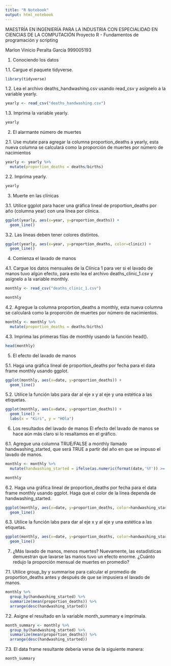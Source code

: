 ---
title: "R Notebook"
output: html_notebook
---

MAESTRÍA EN INGENIERÍA PARA LA INDUSTRIA CON ESPECIALIDAD EN CIENCIAS DE LA COMPUTACIÓN
Proyecto R - Fundamentos de programación y scripting

Marlon Vinicio Peralta García
999005193

1. Conociendo los datos

1.1. Cargue el paquete tidyverse.

```{r}
library(tidyverse)
```

1.2. Lea el archivo deaths_handwashing.csv usando read_csv y asígnelo a la variable yearly.

```{r}
yearly <- read_csv("deaths_handwashing.csv")
```
1.3. Imprima la variable yearly.

```{r}
yearly
```
2. El alarmante número de muertes

2.1. Use mutate para agregar la columna proportion_deaths a yearly, esta nueva columna se calculará como la proporción de muertes por número de nacimientos

```{r}
yearly <- yearly %>%
  mutate(proportion_deaths = deaths/births)
```
2.2. Imprima yearly.

```{r}
yearly
```
3. Muerte en las clínicas

3.1. Utilice ggplot para hacer una gráfica lineal de proportion_deaths por año (columna
year) con una línea por clínica.

```{r}
ggplot(yearly, aes(x=year, y=proportion_deaths)) +
  geom_line()
```

3.2. Las líneas deben tener colores distintos.

```{r}
ggplot(yearly, aes(x=year, y=proportion_deaths, color=clinic)) +
  geom_line()
```

4. Comienza el lavado de manos

4.1. Cargue los datos mensuales de la Clínica 1 para ver si el lavado de manos tuvo algún efecto, para esto lea el archivo deaths_clinic_1.csv y asígnelo a la variable monthly.

```{r}
monthly <- read_csv("deaths_clinic_1.csv")

monthly
```

4.2. Agregue la columna proportion_deaths a monthly, esta nueva columna se calculará como la proporción de muertes por número de nacimientos.

```{r}
monthly <- monthly %>%
  mutate(proportion_deaths = deaths/births)
```

4.3. Imprima las primeras filas de monthly usando la función head().

```{r}
head(monthly)
```
5. El efecto del lavado de manos

5.1. Haga una gráfica lineal de proportion_deaths por fecha para el data frame monthly usando ggplot.

```{r}
ggplot(monthly, aes(x=date, y=proportion_deaths)) +
  geom_line()
```

5.2. Utilice la función labs para dar al eje x y al eje y una estética a las etiquetas.

```{r}
ggplot(monthly, aes(x=date, y=proportion_deaths)) +
  geom_line() + 
  labs(x = "Kiri", y = "HOla")
```
6. Los resultados del lavado de manos
El efecto del lavado de manos se hace aún más claro si lo resaltamos en el gráfico.

6.1. Agregue una columna TRUE/FALSE a monthly llamado handwashing_started, que será TRUE a partir del año en que se impuso el lavado de manos.

```{r}
monthly <- monthly %>%
  mutate(handwashing_started = ifelse(as.numeric(format(date,'%Y')) >= 1847, TRUE, FALSE))

monthly
```

6.2. Haga una gráfica lineal de proportion_deaths por fecha para el data frame monthly usando ggplot. Haga que el color de la línea dependa de handwashing_started.

```{r}
ggplot(monthly, aes(x=date, y=proportion_deaths, color=handwashing_started)) +
  geom_line()
```

6.3. Utilice la función labs para dar al eje x y al eje y una estética a las etiquetas.


```{r}
ggplot(monthly, aes(x=date, y=proportion_deaths, color=handwashing_started)) +
  geom_line()
```

7. ¿Más lavado de manos, menos muertes?
Nuevamente, las estadísticas demuestran que lavarse las manos tuvo un efecto enorme.
¿Cuánto redujo la proporción mensual de muertes en promedio?

7.1. Utilice group_by y summarise para calcular el promedio de proportion_deaths antes y
después de que se impusiera el lavado de manos.

```{r}
monthly %>%
  group_by(handwashing_started) %>%
  summarize(mean(proportion_deaths)) %>%
  arrange(desc(handwashing_started))
```

7.2. Asigne el resultado en la variable month_summary e imprímala.

```{r}
month_summary <- monthly %>%
  group_by(handwashing_started) %>%
  summarize(mean(proportion_deaths)) %>%
  arrange(desc(handwashing_started))
```

7.3. El data frame resultante debería verse de la siguiente manera:

```{r}
month_summary
```

